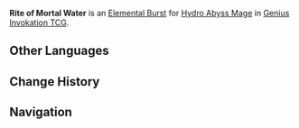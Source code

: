 {{Genius Invokation TCG Skill Infobox
|title      = Rite of Mortal Water
|image      = Rite of Mortal Water Character Card Skill.png
|type       = Elemental Burst
|character  = Hydro Abyss Mage
|element    = Hydro
|matching   = 4
|energy     = 3
|effect     = Deals 4 {{Color|Hydro DMG}}. The target character receives '''Mist Bubble'''.<br /><br />'''Mist Bubble'''<br />'''The character cannot use Skills.'''<br />End Phase: Remove this status, deal 1 {{Color|Hydro DMG}} to the character to which it is attached.
|order      = 3
}}
'''Rite of Mortal Water''' is an [[Character Card Elemental Burst|Elemental Burst]] for [[Hydro Abyss Mage (Character Card)|Hydro Abyss Mage]] in [[Genius Invokation TCG]].

==Other Languages==
{{Other Languages
|en      = Rite of Mortal Water
|zhs     = 浮幻生灭之仪
|zhs_rm  = Fúhuàn Shēngmiè zhī Yí
|zht     = 浮幻生滅之儀
|zht_rm  = Fúhuàn Shēngmiè zhī Yí
|zh_tl   = 
|ja      = 浮幻生滅の儀
|ja_rm   = Fugen Shoumetsu no Gi{{Assumed}}
|ja_tl   = 
|ko      = 환영 생멸의 의식
|ko_rm   = Hwanyeong Saengmyeol-ui Uisik
|ko_tl   = Rite of Hallucination Birth and Death
|es      = Rito de la marea
|es_tl   = Rite of the Tide
|fr      = Rite d'eau mortelle
|fr_tl   = Rite of Mortal Water
|ru      = Ритуал жизни и смерти
|ru_tl   = Ritual of Life and Death
|th      = Rite of Mortal Water
|vi      = Nghi Thức Ảo Ảnh
|vi_tl   = 
|de      = Ritus der Wasserillusion
|de_tl   = Rite of the Water Illusion
|id      = Rite of Mortal Water
|pt      = Rito das Águas Mortais
|pt_tl   = 
|tr      = Ölümsüz Su Şenliği
|tr_tl   = 
|it      = Rito delle acque mortali
|it_tl   = Rite of Mortal Water
}}

==Change History==
{{Change History|3.3}}

==Navigation==
{{Genius Invokation TCG Skill Navbox|Hydro Abyss Mage}}